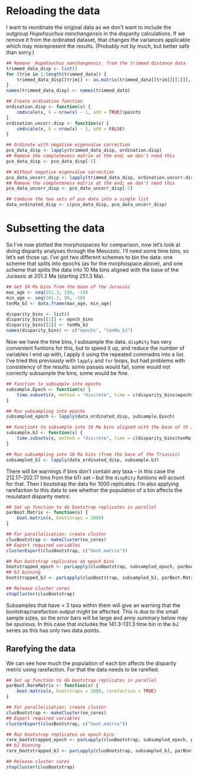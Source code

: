 # Reloading the data

I want to reordinate the original data as we don't want to include the outgroup _Hupehsuchus nanchangensis_ in the disparity calculations. If we remove it from the ordinated dataset, that changes the variances applicable which may misrepresent the results. (Probably not by much, but better safe than sorry.)

```r
## Remove _Hupehsuchus nanchangensis_ from the trimmed distance data
trimmed_data_disp <- list()
for (trim in 1:length(trimmed_data)) {
	trimmed_data_disp[[trim]] <- as.matrix(trimmed_data[[trim]][[1]][,!colnames(trimmed_data[[trim]][[1]]) %in% bin_data$outgroup][!rownames(trimmed_data[[trim]][[1]]) %in% bin_data$outgroup,])
}
names(trimmed_data_disp) <- names(trimmed_data)

## Create ordination function
ordination.disp <- function(x) {
	cmdscale(x, k = nrow(x) - 1, add = TRUE)$points
}
ordination.uncorr.disp <- function(x) {
	cmdscale(x, k = nrow(x) - 1, add = FALSE)
}

## Ordinate with negative eigenvalue correction
pco_data_disp <- lapply(trimmed_data_disp, ordination.disp)
## Remove the completeness matrix at the end; we don't need this
pco_data_disp <- pco_data_disp[-5]

## Without negative eigenvalue correction
pco_data_uncorr_disp <- lapply(trimmed_data_disp, ordination.uncorr.disp)
## Remove the completeness matrix at the end; we don't need this
pco_data_uncorr_disp <- pco_data_uncorr_disp[-5]

## Combine the two sets of pco data into a single list
data_ordinated_disp <- c(pco_data_disp, pco_data_uncorr_disp)
```

# Subsetting the data

So I've now plotted the morphospaces for comparison, now let's look at doing disparity analyses through the Mesozoic. I'll need some time bins, so let's set those up. I've got two different schemes to bin the data: one scheme that splits into epochs (as for the morphospace above), and one scheme that splits the data into 10 Ma bins aligned with the base of the Jurassic at 201.3 Ma (starting 251.3 Ma).

```r
## Get 10 Ma bins from the base of the Jurassic
max_age <- seq(251.3, 100, -10)
min_age <- seq(241.3, 90, -10)
tenMa_bJ <- data.frame(max_age, min_age)

disparity_bins <- list()
disparity_bins[[1]] <- epoch_bins
disparity_bins[[2]] <- tenMa_bJ
names(disparity_bins) <- c("epochs", "tenMa_bJ")
```

Now we have the time bins, I subsample the data. `dispRity` has very convenient funtions for this, but to speed it up, and reduce the number of variables I end up with, I apply it using the repeated commadns into a list. I've tried this previously with `lapply` and `for` loops, but had problems with consistency of the results: some passes would fail, some would not correctly subsample the bins, some would be fine.

```r
## Function to subsample into epochs
subsample.Epoch <- function(x) {
    time.subsets(x, method = "discrete", time = c(disparity_bins$epochs$max_age, min(disparity_bins$epochs)), FADLAD = taxon_ages)
}

## Run subsampling into epochs
subsampled_epoch <- lapply(data_ordinated_disp, subsample.Epoch)

## Functiont to subsample into 10 Ma bins aligned with the base of th Jurassic
subsample.bJ <- function(x) {
    time.subsets(x, method = "discrete", time = c(disparity_bins$tenMa_bJ$max_age, min(disparity_bins$tenMa_bJ)), FADLAD = taxon_ages)
}

## Run subsampling into 10 Ma bins (from the base of the Triassic)
subsampled_bJ <- lapply(data_ordinated_disp, subsample.bJ)
```

There will be warnings if bins don't contain any taxa – in this case the 212.17–202.17 tims from the bTr set – but the `dispRity` funtions will acount for that. Then I bootstrap the data for 1000 replicates. I'm also applying rarefaction to this data to see whether the population of a bin affects the resulatant disparity metric. <!-- Apply rarefaction? Later! this messes up the summary, somehow. -->

```r
## Set up function to do bootstrap replicates in parallel
parBoot.Matrix <- function(x) {
    boot.matrix(x, bootstraps = 1000)
}

## For parallelisation: create cluster
clusBootstrap <- makeCluster(no_cores)
## Export required variables
clusterExport(clusBootstrap, c("boot.matrix"))

## Run bootstrap replicates on epoch bins
bootstrapped_epoch <- parLapply(clusBootstrap, subsampled_epoch, parBoot.Matrix)
## bJ binning
bootstrapped_bJ <- parLapply(clusBootstrap, subsampled_bJ, parBoot.Matrix)

## Release cluster cores
stopCluster(clusBootstrap)
```

Subsamples that have < 3 taxa within them will give an warning that the bootstrap/rarefaction output might be affected. This is due to the small sample sizes, so the error bars will be large and anny summary below may be spurious. In this case that includes the 141.3–131.3 time bin in the bJ series as this has only two data points.

## Rarefying the data

We can see how much the population of each bin affects the disparity metric using rarefaction. For that the data needs to be rarefied.

```r
## Set up function to do bootstrap replicates in parallel
parBoot.RareMatrix <- function(x) {
	boot.matrix(x, bootstraps = 1000, rarefaction = TRUE)
}

## For parallelisation: create cluster
clusBootstrap <- makeCluster(no_cores)
## Export required variables
clusterExport(clusBootstrap, c("boot.matrix"))

## Run bootstrap replicates on epoch bins
rare_bootstrapped_epoch <- parLapply(clusBootstrap, subsampled_epoch, parBoot.RareMatrix)
## bJ binning
rare_bootstrapped_bJ <- parLapply(clusBootstrap, subsampled_bJ, parBoot.RareMatrix)

## Release cluster cores
stopCluster(clusBootstrap)
```